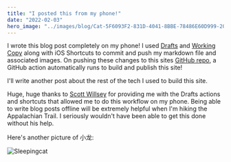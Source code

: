 ```yaml
---
title: "I posted this from my phone!"
date: "2022-02-03"
hero_image: "../images/blog/Cat-5F6093F2-831D-4041-8BBE-78486E60D999-20220203135920.png"
---
```


I wrote this blog post completely on my phone! I used [Drafts](https://getdrafts.com) and [Working Copy](https://workingcopyapp.com) along with iOS Shortcuts to commit and push my markdown file and associated images. On pushing these changes to this sites [GitHub repo](https://github.com/forbesye/forbesye.github.io), a GitHub action automatically runs to build and publish this site!

I'll write another post about the rest of the tech I used to build this site.

Huge, huge thanks to [Scott Willsey](https://scottwillsey.com) for providing me with the Drafts actions and shortcuts that allowed me to do this workflow on my phone. Being able to write blog posts offline will be extremely helpful when I'm hiking the Appalachian Trail. I seriously wouldn't have been able to get this done without his help.

Here's another picture of 小龙:

![Sleepingcat](../images/blog/Sleepingcat-5F6093F2-831D-4041-8BBE-78486E60D999-20220203140559.png)
